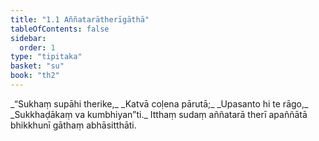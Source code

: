 ```yaml
---
title: "1.1 Aññatarātherīgāthā"
tableOfContents: false
sidebar:
  order: 1
type: "tipitaka"
basket: "su"
book: "th2"
---
```



<DynamicBreadcrumb />

<Division number="1" book="th2">

<Paragraph number="2" type="verses" book="th2">
_“Sukhaṃ supāhi therike,_  
_Katvā coḷena pārutā;_  
_Upasanto hi te rāgo,_  
_Sukkhaḍākaṃ va kumbhiyan”ti._  

</Paragraph>

<Paragraph number="3" book="th2">
Itthaṃ sudaṃ aññatarā therī apaññātā bhikkhunī gāthaṃ abhāsitthāti.
</Paragraph>
</Division>